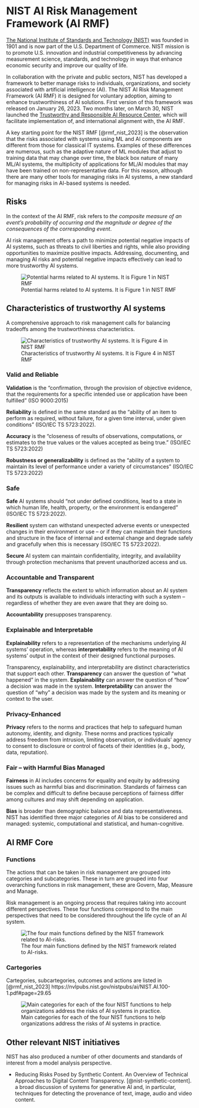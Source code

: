 # NIST AI Risk Management Framework (AI RMF)

[The National Institute of Standards and Technology (NIST)](https://nist.gov/) was founded in 1901 and is now part of the U.S. Department of Commerce. NIST mission is to promote U.S. innovation and industrial competitiveness by advancing measurement science, standards, and technology in ways that enhance economic security and improve our quality of life.

In collaboration with the private and public sectors, NIST has developed a framework to better manage risks to individuals, organizations, and society associated with artificial intelligence (AI). The NIST AI Risk Management Framework (AI RMF) 
it is designed for voluntary adoption, aiming to enhance trustworthiness of AI solutions. First version of this framework was released on January 26, 2023. Two months later, on March 30, NIST launched the [Trustworthy and Responsible AI Resource Center](https://airc.nist.gov/Home), which will facilitate implementation of, and international alignment with, the AI RMF.

A key starting point for the NIST RMF [@rmf_nist_2023] is the observation that the risks associated with systems using ML and AI components are different from those for classical IT systems. Examples of these differences are numerous, such as the adaptive nature of ML modules that adjust to training data that may change over time, the black box nature of many ML/AI systems, the multiplicity of applications for ML/AI modules that may have been trained on non-representative data. For this reason, although there are many other tools for managing risks in AI systems, a new standard for managing risks in AI-based systems is needed.

## Risks

In the context of the AI RMF, risk refers to *the composite measure of an event’s probability of occurring and the magnitude or degree of the consequences of the corresponding event*.

AI risk management offers a path to minimize potential negative impacts of AI systems,
such as threats to civil liberties and rights, while also providing opportunities to maximize positive impacts. Addressing, documenting, and managing AI risks and potential negative impacts effectively can lead to more trustworthy AI systems.


![Potential harms related to AI systems. It is Figure 1 in NIST RMF](images/nist_harms.png)

## Characteristics of trustworthy AI systems

A comprehensive approach to risk management calls for balancing tradeoffs
among the trustworthiness characteristics. 


![Characteristics of trustworthy AI systems. It is Figure 4 in NIST RMF](images/nist_characteristics.png)


### Valid and Reliable

**Validation** is the "confirmation, through the provision of objective evidence, that the requirements for a specific intended use or application have been fulfilled" (ISO
9000:2015)

**Reliability** is defined in the same standard as the "ability of an item to perform as required, without failure, for a given time interval, under given conditions" (ISO/IEC TS
5723:2022).

**Accuracy** is the "closeness of results of observations, computations, or estimates to the true values or the values accepted as being true." (ISO/IEC TS 5723:2022)

**Robustness or generalizability** is defined as the "ability of a system to maintain its level of performance under a variety of circumstances" (ISO/IEC TS 5723:2022)

### Safe

**Safe** AI systems should "not under defined conditions, lead to a state in which human life, health, property, or the environment is endangered" (ISO/IEC TS 5723:2022).

**Resilient** system can withstand unexpected adverse events or unexpected changes in their environment or use – or if they can maintain their functions and structure in the face of internal and external change and degrade safely and gracefully when this is necessary (ISO/IEC TS 5723:2022).

**Secure** AI system can maintain confidentiality, integrity, and availability through protection mechanisms that prevent unauthorized access and us.

### Accountable and Transparent

**Transparency** reflects the extent to which information about an AI system and its outputs is available to individuals interacting with such a system – regardless of whether they are even aware that they are doing so.

**Accountability** presupposes transparency.

### Explainable and Interpretable

**Explainability** refers to a representation of the mechanisms underlying AI systems' operation, whereas **interpretability** refers to the meaning of AI systems' output in the context of their designed functional purposes.

Transparency, explainability, and interpretability are distinct characteristics that support each other. **Transparency** can answer the question of "what happened" in the system. **Explainability** can answer the question of "how" a decision was made in the system. **Interpretability** can answer the question of "why" a decision was made by the system and its meaning or context to the user.

### Privacy-Enhanced

**Privacy** refers to the norms and practices that help to safeguard human autonomy, identity, and dignity. These norms and practices typically address freedom from intrusion, limiting observation, or individuals' agency to consent to disclosure or control of facets of their identities (e.g., body, data, reputation).

### Fair – with Harmful Bias Managed

**Fairness** in AI includes concerns for equality and equity by addressing issues such as harmful bias and discrimination. Standards of fairness can be complex and difficult to define because perceptions of fairness differ among cultures and may shift depending on application.

**Bias** is broader than demographic balance and data representativeness. NIST has identified three major categories of AI bias to be considered and managed: systemic, computational and statistical, and human-cognitive.

## AI RMF Core

### Functions

The actions that can be taken in risk management are grouped into categories and subcategories. These in turn are grouped into four overarching functions in risk management, these are Govern, Map, Measure and Manage.

Risk management is an ongoing process that requires taking into account different perspectives. These four functions correspond to the main perspectives that need to be considered throughout the life cycle of an AI system.

![The four main functions defined by the NIST framework related to AI-risks.](images/nist_functions.png)

### Cartegories

Cartegories, subcartegories, outcomes and actions are listed in [@rmf_nist_2023]
https://nvlpubs.nist.gov/nistpubs/ai/NIST.AI.100-1.pdf#page=29.65

![Main categories for each of the four NIST functions to help organizations address the risks of AI systems in practice.](images/nist_categories.png)


## Other relevant NIST initiatives

NIST has also produced a number of other documents and standards of interest from a model analysis perspective. 

* Reducing Risks Posed by Synthetic Content. An Overview of Technical Approaches to Digital Content Transparency. [@nist-synthetic-content]. a broad discussion of systems for generative AI and, in particular, techniques for detecting the provenance of text, image, audio and video content.


